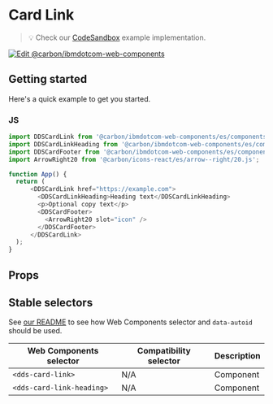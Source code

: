 
# Card Link

> 💡 Check our
> [CodeSandbox](https://githubbox.com/carbon-design-system/carbon-for-ibm-dotcom/tree/v1/packages/web-components/examples/codesandbox/components-react/card-link)
> example implementation.

[![Edit @carbon/ibmdotcom-web-components](https://codesandbox.io/static/img/play-codesandbox.svg)](https://githubbox.com/carbon-design-system/carbon-for-ibm-dotcom/tree/v1/packages/web-components/examples/codesandbox/components-react/card-link)

## Getting started

Here's a quick example to get you started.

### JS

```javascript
import DDSCardLink from '@carbon/ibmdotcom-web-components/es/components-react/card-link/card-link.js';
import DDSCardLinkHeading from '@carbon/ibmdotcom-web-components/es/components-react/card-link/card-link-heading';
import DDSCardFooter from '@carbon/ibmdotcom-web-components/es/components-react/card/card-footer';
import ArrowRight20 from '@carbon/icons-react/es/arrow--right/20.js';

function App() {
  return (
      <DDSCardLink href="https://example.com">
        <DDSCardLinkHeading>Heading text</DDSCardLinkHeading>
        <p>Optional copy text</p>
        <DDSCardFooter>
          <ArrowRight20 slot="icon" />
        </DDSCardFooter>
      </DDSCardLink>
  );
}
```

## Props

<Props of={PropTypesRef} />

## Stable selectors

See [our README](https://github.com/carbon-design-system/carbon-for-ibm-dotcom/tree/main/packages/web-components#stable-selectors-for-analytics-and-integratione2e-testing-in-web-components) to see how Web Components selector and `data-autoid` should be used.

| Web Components selector          | Compatibility selector | Description |
| -------------------------------- | ---------------------- | ----------- |
| `<dds-card-link>`                | N/A                    | Component   |
| `<dds-card-link-heading>`        | N/A                    | Component   |

<Description markdown={contributing} />
